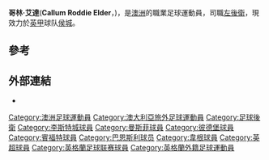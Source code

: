 {{noteTA
|G1=Football
|G2=uefa
|G3=EPL
|G4=FAcup
}}

{{Infobox football biography
| name        =哥林·艾達<br />Callum Elder
| image       =
| fullname    = Callum Roddie Elder<ref>{{cite web|url=http://talksport.com/football/confirmed-leicester-citys-official-25-man-premier-league-squad-and-u21-list-140905112167|title=CONFIRMED! Leicester City's official 25-man Premier League squad and U21 list|publisher=TalkSport|date=5 September 2014|accessdate=16 January 2015|archive-date=2016-09-21|archive-url=https://web.archive.org/web/20160921120358/http://talksport.com/football/confirmed-leicester-citys-official-25-man-premier-league-squad-and-u21-list-140905112167|dead-url=no}}</ref>
| birth_date  = {{birth date and age|1995|1|27|df=yes}}<ref name="11v11">{{cite web |title=Callum Elder |url=http://www.11v11.com/players/callum-elder-248806/ |publisher=11v11 |accessdate=1 December 2015 |archive-date=2020-08-06 |archive-url=https://web.archive.org/web/20200806192451/https://www.11v11.com/players/callum-elder-248806/ |dead-url=no }}</ref>
| birth_place = 澳洲[[雪梨_(城市)|雪梨]]
| height      = {{height|m=1.80}}<ref name="11v11"/>
| currentclub = [[赫尔城足球俱乐部|侯城]]
| clubnumber  = 3
| position    = [[左後衛|左後衛]]
| youthyears1 = 
| youthclubs1 = {{link-en|曼利联|Manly United FC}}
| youthyears2 = 2011–2013
| youthclubs2 = [[莱斯特城足球俱乐部|莱斯特城]]
| years1 = 2013–2019
| clubs1 = [[莱斯特城足球俱乐部|莱斯特城]]
| caps1 = 0
| goals1 = 0
| years2 = 2015
| clubs2 = → [[曼斯菲尔德城足球俱乐部|曼斯菲尔德城]] (外借)
| caps2 = 21
| goals2 = 0
| years3 = 2015–2016
| clubs3 = → [[彼得伯勒联足球俱乐部|彼得伯勒联]] (外借)
| caps3 = 18
| goals3 = 1
| years4 = 2016–2017
| clubs4 = → [[布伦特福德足球俱乐部|布伦特福德]] (外借)
| caps4 = 6
| goals4 = 0
| years5 = 2017
| clubs5 = → [[巴恩斯利足球俱乐部|巴恩斯利]] (外借)
| caps5 = 5
| goals5 = 0
| years6 = 2017-2018
| clubs6 = → [[威根竞技足球俱乐部|威根]] (外借)
| caps6 = 27
| goals6 = 0
| years7 = 2019
| clubs7 = → [[伊普斯維奇城足球俱樂部|葉士域治]] (外借)
| caps7 = 4
| goals7 = 0
| years8 = 2019–
| clubs8 = [[赫尔城足球俱乐部|侯城]]
| caps8 = 86
| goals8 = 1
| nationalyears1 = 2013 | nationalteam1 = [[澳洲20歲以下國家足球隊|澳洲U20]] | nationalcaps1 = 1 | nationalgoals1 = 0
| nationalyears2 = 2021– | nationalteam2 = [[澳洲國家足球隊|澳洲]] | nationalcaps2 = 1 | nationalgoals2 = 0
| pcupdate = 2021年10月23日(UTC)
| ntupdate = 2021年9月2日
}}
'''哥林·艾達'''('''Callum Roddie Elder'''，{{bd|1995年|1月7日||}})，是[[澳洲|澳洲]]的職業足球運動員，司職[[左後衛|左後衛]]，現效力於[[英甲|英甲]]球队[[赫尔城足球俱乐部|侯城]]。

==參考==
{{reflist}}

==外部連結==
*{{soccerbase|id=74272}}

{{侯城球員名單}}

{{DEFAULTSORT:Elder, Callum}}
[[Category:澳洲足球運動員|Category:澳洲足球運動員]]
[[Category:澳大利亞旅外足球運動員|Category:澳大利亞旅外足球運動員]]
[[Category:足球後衛|Category:足球後衛]]
[[Category:李斯特城球員|Category:李斯特城球員]]
[[Category:曼斯菲球員|Category:曼斯菲球員]]
[[Category:彼德堡球員|Category:彼德堡球員]]
[[Category:賓福特球員|Category:賓福特球員]]
[[Category:巴恩斯利球员|Category:巴恩斯利球员]]
[[Category:韋根球員|Category:韋根球員]]
[[Category:英超球員|Category:英超球員]]
[[Category:英格蘭足球联赛球員|Category:英格蘭足球联赛球員]]
[[Category:英格蘭外籍足球運動員|Category:英格蘭外籍足球運動員]]
